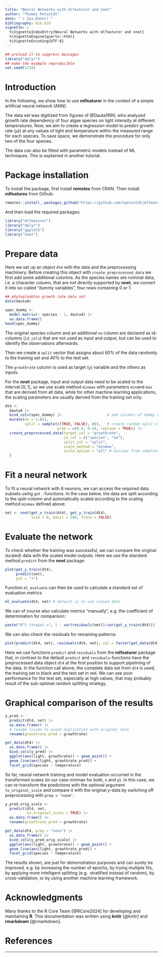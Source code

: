 ```yaml
---
title: "Neural Networks with mlfeaturer and nnet"
author: "Thomas Petzoldt"
date: "`r Sys.Date()`"
bibliography: bib.bib
vignette: >
  %\VignetteIndexEntry{Neural Networks with mlfeaturer and nnet}
  %\VignetteEngine{quarto::html}
  %\VignetteEncoding{UTF-8}
---
```



```r
## preload it to suppress messages
library("dplyr")
## make the example reproducible
set.seed(1234)
```



Introduction
============

In the following, we show how to use **mlfeaturer** in the context of a simple 
artificial neural network (ANN). 

The data set was digitized from figures of @Dauta1990, who analyzed growth rate dependency of four algae species on light intensity at different temperatures. Now, we aim to create a regression model to predict growth rate ($\mu$)) at any values of light and temperature within the measured range for each species. To save space, we demonstrate the procedure for only two of the four species.

The data can also be fitted with parametric models instead of ML techniques. This is explained in another tutorial.

Package installation
====================

To install the package, first install **remotes** from CRAN. Then install 
**mlfeatures** from Github:

```r
remotes::install_.packages_github("https://github.com/tpetzoldt/mlfeaturer")
```

And then load the required packages:

```r
library("mlfeaturer")
library("dplyr")
library("ggplot2")
library("nnet")
```



Prepare data
============

Here we set up an object `dt4` with the data and the preprocessing machinery.
Before creating this object with `create_preprocessed_data` we first add some
additional columns. As the species names are nominal data, i.e. a character column, 
that are not directly supported by **nnet**, we convert it into so-called 
"dummy variables", four rows containing 0 or 1:


```r
## phytoplankton growth rate data set
data(dauta4)

spec_dummy <- 
  model.matrix(~ species - 1, dauta4) |>
  as.data.frame()
head(spec_dummy)
```


The original species column and an additional `no` column are declared as 
id-columns (`id_cols`) that are not used as input and output, but can be used to 
identify the observations afterwards.

Then we create a `split` vector that assigns about 60% of the data randomly to 
the training set and 40% to the test set. 

The `growthrate` column is used as target (`y`) variable and the others as inputs.

For the **nnet** package, input and output data need to be scaled to the 
interval $[0, 1]$, so we use scale method `minmax` with parameters `min`and 
`max` that are derived from all data, while for other machine learning applications,
the scaling parameters are usually derived from the training set only.


```r
dt4 <-
  dauta4 |>
  bind_cols(spec_dummy) |>                     # add columns of dummy variables
  mutate(no = 1:n(),
         split = sample(c(TRUE, FALSE), n(),   # create random split column
                        prob = c(0.6, 0.4), replace = TRUE)) |>
  create_preprocessed_data(target_col = "growthrate",
                           id_col = c("species", "no"),
                           split_col = "split",
                           scale_method = "minmax",
                           scale_option = "all" # min/max from complete data set
  )
```

Fit a neural network
====================

To fit a neural network with 8 neurons, we can access the required data subsets 
using `get_`-functions. In the case below, the data are split according to the split-column
and automatically scaled according to the scaling method `minmax` defined above:

```r
net <- nnet(get_x_train(dt4), get_y_train(dt4),
            size = 8, maxit = 200, trace = FALSE)
```

Evaluate the network
====================

To check whether the training was successful, we can compare the original 
(scaled) data with the scaled model outputs. Here we use the standard method
`predict` from the **nnet** package:

<!-- todo: add also test data -->

```r
plot(get_y_train(dt4), 
     predict(net),
     pch = "+")
```

Function `ml_evaluate` can then be used to calculate a standard set of 
evaluation metrics.

```r
ml_evaluate(dt4, net) # default is to use scaled data
```

We can of course also calculate metrics "manually", e.g. the coefficient of 
determination for comparison:

```r
paste("R^2 (train) =", 1 - var(residuals(net))/var(get_y_train(dt4)))
```

We can also check the residuals for remaining patterns:


```r
plot(predict(dt4, net), residuals(dt4, net), col = factor(get_data(dt4)[, "split"]))
```

Here we use functions `predict` and `residuals` from the **mlfeaturer** package 
that, in contrast to the default `predict` and `residuals`-functions have the
preprocessed data object `dt4` at the first position to support pipelining of 
the data. In the function call above, the complete data set from `dt4` is used,
the training set in black and the test set in red. We can see poor performance
for the test set, especially at high values, that may probably result of the
sub-optimal random splitting strategy.

<!--
plot(predict(dt4, net, to_original_scale=TRUE), residuals(dt4, net))
--->


Graphical comparison of the results
===================================

```r
y_pred <-
  predict(dt4, net) |>
  as.data.frame() |>
  # rename column to avoid duplication with original data
  rename(growthrate_pred = growthrate)
```

```r
get_data(dt4) |>
  as.data.frame() |>
  bind_cols(y_pred) |>
  ggplot(aes(light, growthrate)) + geom_point() +
  geom_line(aes(light, growthrate_pred)) +
  facet_grid(species ~ temperature)
```

So far, neural network training and model evaluation occurred in the transformed 
scales (in our case minmax for both, x and y). In this case, we can re-transform
the predictions with the optional argument `to_original_scale` and compare it
with the original y-data by switching off preprocessing with `prep = "none"`.


```r
y_pred_orig_scale <-
  predict(dt4, net,
          to_original_scale = TRUE) |>
  as.data.frame() |>
  rename(growthrate_pred = growthrate)

get_data(dt4, prep = "none") |>
  as_data_frame() |>
  bind_cols(y_pred_orig_scale) |>
  ggplot(aes(light, growthrate)) + geom_point() +
  geom_line(aes(light, growthrate_pred)) +
  facet_grid(species ~ temperature)
```

The results shown, are just for demonstration purposes and can surely be improved, 
e.g. by increasing the number of epochs, by trying multiple fits, by applying more intelligent splitting (e.g. 
stratified instead of random), by cross-validation, or by using another machine learning 
framework.


<!--
plot(predict(dt4, net), residuals(dt4, net))

plot(predict(dt4, net, to_original_scale=TRUE), residuals(dt4, net))
--->



Acknowledgments
===============

Many thanks to the R Core Team
[@RCore2024] for developing and maintaining **R**. This documentation
was written using **knitr** [@knitr] and **rmarkdown**
[@rmarkdown].


References
==========

<div id="refs"></div>

----


